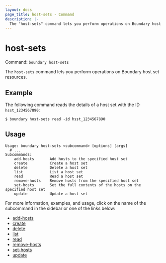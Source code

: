 ```yaml
---
layout: docs
page_title: host-sets - Command
description: |-
  The "host-sets" command lets you perform operations on Boundary host set resources.
---
```


# host-sets

Command: `boundary host-sets`

The `host-sets` command lets you perform operations on Boundary host set resources.

## Example

The following command reads the details of a host set with the ID `hsst_1234567890`:

```shell-session
$ boundary host-sets read -id hsst_1234567890
```

## Usage

<CodeBlockConfig hideClipboard>

```shell-session
Usage: boundary host-sets <subcommand> [options] [args]
  # ...
Subcommands:
    add-hosts       Add hosts to the specified host set
    create          Create a host set
    delete          Delete a host set
    list            List a host set
    read            Read a host set
    remove-hosts    Remove hosts from the specified host set
    set-hosts       Set the full contents of the hosts on the specified host set
    update          Update a host set
```

</CodeBlockConfig>

For more information, examples, and usage, click on the name
of the subcommand in the sidebar or one of the links below:

- [add-hosts](/boundary/docs/api-clients/commands/host-sets/add-hosts)
- [create](/boundary/docs/api-clients/commands/host-sets/create)
- [delete](/boundary/docs/api-clients/commands/host-sets/delete)
- [list](/boundary/docs/api-clients/commands/host-sets/list)
- [read](/boundary/docs/api-clients/commands/host-sets/read)
- [remove-hosts](/boundary/docs/api-clients/commands/host-sets/remove-hosts)
- [set-hosts](/boundary/docs/api-clients/commands/host-sets/set-hosts)
- [update](/boundary/docs/api-clients/commands/host-sets/update)